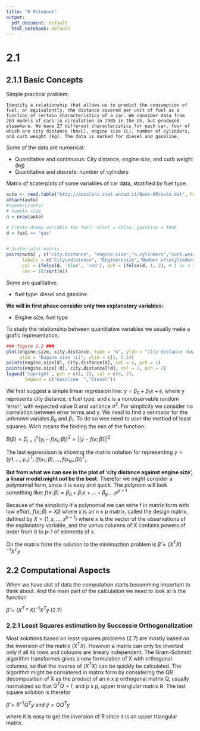 ```yaml
---
title: "R Notebook"
output:
  pdf_document: default
  html_notebook: default
---
```


# 2.1

## 2.1.1 Basic Concepts

Simple practical problem:

    Identify a relationship that allows us to predict the consumption of fuel, or equivalently, the distance covered per unit of fuel as a function of certain characteristics of a car. We consider data from 203 models of cars in circulation in 1985 in the US, but produced elsewhere. We have 27 different characteristics for each car, four of which are city distance (km/L), engine size (L), number of cylinders, and curb weight (kg). The data is marked for diesel and gasoline.

Some of the data are numerical:

* Quantitative and continuous: City distance, engine size, and curb weight (kg)
* Quantitative and discrete: number of cylinders

Matrix of scaterplots of some variables of car data, stratified by fuel type.

```r
auto <- read.table("http://azzalini.stat.unipd.it/Book-DM/auto.dat", header = TRUE)
attach(auto)
#summary(auto)
# Sample size
n = nrow(auto)

# Create dummy variable for fuel: disel = False, gasoline = TRUE
d = fuel == "gas"


# Scater-plot matrix
pairs(auto[ , c("city.distance", "engine.size","n.cylinders","curb.weight")],     
      labels = c("City\ndistance", "Engine\nsize","Number of\ncylinders", "Curb\nweight"),
      col = ifelse(d, 'blue', 'red'), pch = ifelse(d, 1, 2), # 1 is a circle, 2 is a triangle
      cex = 10/sqrt(n))
```

Some are qualitative:

* fuel type: diesel and gasoline

__We will in first phase consider only two explanatory variables:__

* Engine size, fuel type

To study the relationship between quantitative variables we usually make a grafic representation.

```r
### figure 2.2 ###
plot(engine.size, city.distance, type = "n", ylab = "City distance (km/L)",
     xlab = "Engine size (L)", xlim = c(1, 5.5))
points(engine.size[d], city.distance[d], col = 4, pch = 1)
points(engine.size[!d], city.distance[!d], col = 2, pch = 2)
legend('topright', pch = c(1, 2), col = c(4, 2),
       legend = c("Gasoline  ","Diesel"))
```

We first suggest a simple linear regression line: $y = \beta_{0} + \beta_{1} x + \epsilon$, where y represents city distance, x fuel type, and $\epsilon$ is a nonobservable random 'error', with expected value 0 and variance $\sigma^2$. For simplicity we consider no correlation between error terms and y.
We need to find a setimator for the unknown variales $\beta_{0}$ and $\beta_{1}$. To do so wee need to user the method of least squares. Wich means the finding the min of the function:

\center $B(\beta)=\Sigma_{i=1}^n \{y_{i} -f(x_{i};\beta) \}^2 = ||y-f(x;\beta)||^2$ \center

The last expressison is showing the matrix notation for representing $y = (y1,...,y_{n})^T; (f(x_{1};\beta),...,f(x_{m};\beta))^T;$.

__But from what we can see in the plot of 'city distance against engine size', a linear model might not be the best.__
Therefor we might consider a polynomial form, since it is easy and quick. The polynom will look something like:
\center $f(x;\beta) = \beta_{0} + \beta_{1} x + ... + \beta_{p-1} x^{p-1}$ \center

Because of the simplicity if a polynomial we can wirte f in matrix form with low effort,
\center $f(x;\beta)= X\beta$ \center
where x is an n x p matrix, called the design matrix, defined by
\cnter $X=(1,x,...,x^{p-1})$ \center
where x is the vector of the observations of the explanatory variable, and the varius columns of X contains powers of order from 0 to p-1 of elements of x.

On the matrix form the solution to the minimaztion problem is
\center $\hat{\beta} = (X^{T}X)^{-1}X^{T}y$


## 2.2 Computational Aspects

When we have alot of data the computation starts becomming important to think about. And the main part of the calculation we need to look at is the function

\center $\hat{\beta} = (X^{T}*X)^{-1} X^{T} y$ \center (2.7)

### 2.2.1 Least Squares estimation by Successie Orthogonalization

Most solutions based on least squares problems (2.7) are mostly based on the inversion of the matrix $(X^{T}X)$. However a matrix can only be inverted only if all its rows and coloums are lineary independent. The Gram-Schmidt algorithm transformes gives a new formulation of X with orthogonal columns, so that the inverse of $(X^{T}X)$ can be quickly be calculated.
The algorithm might be considered in matrix form by considering the QR decomposition of X as the product of an n x p orthogonal matrix Q, usually normalized so that $Q^{T}Q = I$, and p x p, upper trianglular matrix R. The last square solution is therefor

\center $\hat{\beta} = R^{-1}Q^{T}y$ and $\hat{y} = QQ^{T}y$

where it is easy to get the inversion of R since it is an upper triangular matrix.



